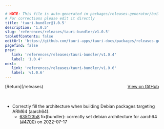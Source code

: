 ```yaml
---

# NOTE: This file is auto-generated in packages/releases-generator/build.ts
# For corrections please edit it directly
title: 'tauri-bundler@1.0.5'
description: '1.0.5'
slug: 'references/releases/tauri-bundler/v1.0.5'
tableOfContents: false
editUrl: 'https://github.com/tauri-apps/tauri-docs/packages/releases-generator/build.ts'
pagefind: false
prev:
   link: 'references/releases/tauri-bundler/v1.0.4'
   label: '1.0.4'
next:
   link: 'references/releases/tauri-bundler/v1.0.6'
   label: 'v1.0.6'
---
```


			

<ReleaseSidebar slug="references/releases/tauri-bundler"  packageName="tauri-bundler" />

<div style="margin-bottom:3rem; display: flex; justify-content: space-between; align-items: center"><span>[Return](/releases)</span><span><a href="https://github.com/tauri-apps/tauri/releases/tag/tauri-bundler-v1.0.5">View on GitHub</a></span></div>

- Correctly fill the architecture when building Debian packages targeting ARM64 (aarch64).
  - [635f23b8](https://www.github.com/tauri-apps/tauri/commit/635f23b88adbb8726d628f67840709cd870836dc) fix(bundler): correctly set debian architecture for aarch64 ([#4700](https://www.github.com/tauri-apps/tauri/pull/4700)) on 2022-07-17

